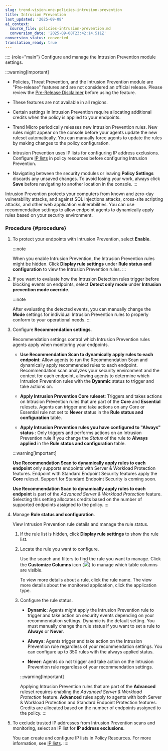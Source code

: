 ```yaml
---
slug: trend-vision-one-policies-intrusion-prevention
title: Intrusion Prevention
last_updated: '2025-09-08'
ai_context:
  source_file: policies-intrusion-prevention.md
  conversion_date: '2025-09-08T23:42:14.511Z'
conversion_status: converted
translation_ready: true
---
```


:::: {role="main"}
Configure and manage the Intrusion Prevention module settings.

:::warning[Important]

- Policies, Threat Prevention, and the Intrusion Prevention module are "Pre-release" features and are not considered an official release. Please review the [Pre-Release Disclaimer](pre-release-disclaimer.mdx) before using the feature.

- These features are not available in all regions.

- Certain settings in Intrusion Prevention require allocating additional credits when the policy is applied to your endpoints.

- Trend Micro periodically releases new Intrusion Prevention rules. New rules might appear on the console before your agents update the new ruleset automatically. You can manually force agents to update the rules by making changes to the policy configuration.

- Intrusion Prevention uses IP lists for configuring IP address exclusions. Configure [IP lists](resources-ip-lists.mdx) in policy resources before configuring Intrusion Prevention.

- Navigating between the security modules or leaving **Policy Settings** discards any unsaved changes. To avoid losing your work, always click **Save** before navigating to another location in the console.
:::

Intrusion Prevention protects your computers from known and zero-day vulnerability attacks, and against SQL injections attacks, cross-site scripting attacks, and other web application vulnerabilities. You can use recommendation settings to allow endpoint agents to dynamically apply rules based on your security environment.

### Procedure {#procedure}

1.  To protect your endpoints with Intrusion Prevention, select **Enable**.

    :::note

    When you enable Intrusion Prevention, the Intrusion Prevention rules might be hidden. Click **Display rule settings** under **Rule status and configuration** to view the Intrusion Prevention rules.
    :::

2.  If you want to evaluate how the Intrusion Detection rules trigger before blocking events on endpoints, select **Detect only mode** under **Intrusion prevention mode override**.

    :::note

    After evaluating the detected events, you can manually change the **Mode** settings for individual Intrusion Prevention rules to properly conform to your operational needs.
    :::

3.  Configure **Recommendation settings**.

    Recommendation settings control which Intrusion Prevention rules agents apply when monitoring your endpoints.

    - **Use Recommendation Scan to dynamically apply rules to each endpoint**: Allow agents to run the Recommendation Scan and dynamically apply recommended rules to each endpoint. Recommendation scan analyzes your security environment and the context for each endpoint, allowing agents to determine which Intrusion Prevention rules with the **Dyanmic** status to trigger and take actions on.

    - **Apply Intrusion Prevention Core ruleset**: Triggers and takes actions on Intrusion Prevention rules that are part of the **Core** and **Essential** rulesets. Agents can trigger and take actions on any Core or Essential rule not set to **Never** status in the **Rule status and configuration** table.

    - **Apply Intrusion Prevention rules you have configured to "Always" status** : Only triggers and performs actions on an Intrusion Prevention rule if you change the *Status* of the rule to **Always applied** in the **Rule status and configuration** table.

    :::warning[Important]

    **Use Recommendation Scan to dynamically apply rules to each endpoint** only supports endpoints with Server & Workload Protection features. Endpoint with Standard Endpoint Security features apply the **Core** ruleset. Support for Standard Endpoint Security is coming soon.

    **Use Recommendation Scan to dynamically apply rules to each endpoint** is part of the *Advanced Server & Workload Protection* feature. Selecting this setting allocates credits based on the number of supported endpoints assigned to the policy.
    :::

4.  Manage **Rule status and configuration**.

    View Intrusion Prevention rule details and manage the rule status.

    1.  If the rule list is hidden, click **Display rule settings** to show the rule list.

    2.  Locate the rule you want to configure.

        Use the search and filters to find the rule you want to manage. Click the **Customize Columns** icon (![](/images/columns=dafaf686-f263-4003-b252-91dbb0ee6fd8.webp)) to manage which table columns are visible.

        To view more details about a rule, click the rule name. The view more details about the monitored application, click the application type.

    3.  Configure the rule status.

        - **Dynamic**: Agents might apply the Intrusion Prevention rule to trigger and take action on security events depending on your recommendation settings. Dynamic is the default setting. You must manually change the rule status if you want to set a rule to **Always** or **Never**.

        - **Always**: Agents trigger and take action on the Intrusion Prevention rule regardless of your recommendation settings. You can configure up to 350 rules with the always applied status.

        - **Never**: Agents do not trigger and take action on the Intrusion Prevention rule regardless of your recommendation settings.

        :::warning[Important]

        Applying Intrusion Prevention rules that are part of the **Advanced** ruleset requires enabling the *Advanced Server & Workload Protection* feature. **Advanced** rules apply to agents with both Server & Workload Protection and Standard Endpoint Protection features. Credits are allocated based on the number of endpoints assigned to the policy.
        :::

5.  To exclude trusted IP addresses from Intrusion Prevention scans and monitoring, select an IP list for **IP address exclusions**.

    You can create and configure IP lists in Policy Resources. For more information, see [IP lists](resources-ip-lists.mdx).
::::
